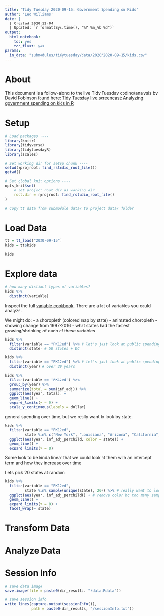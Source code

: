 ```yaml
---
title: 'Tidy Tuesday 2020-09-15: Government Spending on Kids'
author: 'Leo Williams'
date: |
  | Created 2020-12-04
  | Updated: `r format(Sys.time(), "%Y %m_%b %d")`
output: 
  html_notebook: 
    toc: yes
    toc_float: yes
params:
  in_data: "submodules/tidytuesday/data/2020/2020-09-15/kids.csv"
---
```


# About

This document is a follow-along to the live Tidy Tuesday coding/analysis by David Robinson found here: [Tidy Tuesday live screencast: Analyzing government spending on kids in R](https://www.youtube.com/watch?v=dHRPrVsnNwo)

# Setup

```r
# Load packages ----
library(knitr)
library(tidyverse)
library(tidytuesdayR)
library(scales)

# Set working dir for setup chunk ----
setwd(rprojroot::find_rstudio_root_file())
getwd()

# Set global knit options ----
opts_knit$set(
    # set project root dir as working dir
    root.dir = rprojroot::find_rstudio_root_file()
)
```

```r
# copy tt data from submodule data/ to project data/ folder
```

# Load Data

```r
tt = tt_load("2020-09-15")
kids = tt$kids
```

```r
kids
```




# Explore data

```r
# how many distinct types of variables?
kids %>%
  distinct(variable)
```

Inspect the full [variable cookbook](https://jrosen48.github.io/tidykids/articles/tidykids-codebook.html). There are a lot of variables you could analyze.

We might do:
- a choropleth (colored map by state)
- animated choropleth - showing change from 1997-2016
- what states had the fastest growing/shrinking of each of these variables

```r
kids %>%
  filter(variable == "PK12ed") %>% # let's just look at public spending for K-12
  distinct(state) # 50 states + DC
```

```r
kids %>%
  filter(variable == "PK12ed") %>% # let's just look at public spending for K-12
  distinct(year) # over 20 years
```

```r
kids %>%
  filter(variable == "PK12ed") %>%
  group_by(year) %>%
  summarize(total = sum(inf_adj)) %>%
  ggplot(aes(year, total)) +
  geom_line() +
  expand_limits(y = 0) +
  scale_y_continuous(labels = dollar)
```
general spending over time, but we really want to look by state.

```r
kids %>%
  filter(variable == "PK12ed", 
         state %in% c("New York", "Louisiana", "Arizona", "California", "Texas", "Florida", "Washington")) %>% # really want to look by state
  ggplot(aes(year, inf_adj_perchild, color = state)) +
  geom_line() +
  expand_limits(y = 0)
```
Some look to be kinda linear that we could look at them with an intercept term and how they increase over time

Lets pick 20 states at random
```r
kids %>%
  filter(variable == "PK12ed", 
         state %in% sample(unique(state), 20)) %>% # really want to look by state
  ggplot(aes(year, inf_adj_perchild)) + # remove color bc too many samples - replace with facet
  geom_line() +
  expand_limits(y = 0) +
  facet_wrap(~ state)
```



# Transform Data


# Analyze Data



# Session Info

```r
# save data image
save.image(file = paste0(dir_results, "/data.Rdata"))

# save session info
write_lines(capture.output(sessionInfo()), 
            path = paste0(dir_results, "/sessionInfo.txt"))
```
